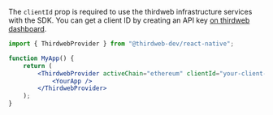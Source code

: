 The `clientId` prop is required to use the thirdweb infrastructure services with the SDK. You can get a client ID by creating an API key [on thirdweb dashboard](https://thirdweb.com/create-api-key).

```jsx
import { ThirdwebProvider } from "@thirdweb-dev/react-native";

function MyApp() {
	return (
		<ThirdwebProvider activeChain="ethereum" clientId="your-client-id">
			<YourApp />
		</ThirdwebProvider>
	);
}
```
